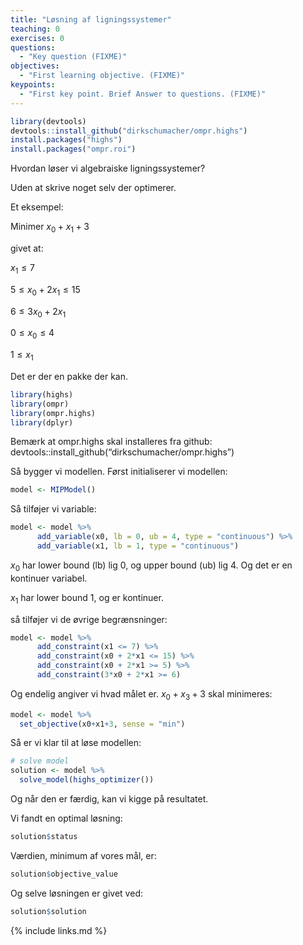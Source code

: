 ```yaml
---
title: "Løsning af ligningssystemer"
teaching: 0
exercises: 0
questions:
  - "Key question (FIXME)"
objectives:
  - "First learning objective. (FIXME)"
keypoints:
  - "First key point. Brief Answer to questions. (FIXME)"
---
```


```r
library(devtools)
devtools::install_github("dirkschumacher/ompr.highs")
install.packages("highs")
install.packages("ompr.roi")
```

Hvordan løser vi algebraiske ligningssystemer?

Uden at skrive noget selv der optimerer.

Et eksempel:

Minimer $x_0 + x_1 + 3$

givet at:

$x_1 \leq 7$

$5 \leq x_0 + 2x_1 \leq 15$

$6 \leq 3x_0 + 2x_1$

$0 \leq x_0 \leq 4$

$1 \leq x_1$

Det er der en pakke der kan. 




```r
library(highs)
library(ompr)
library(ompr.highs)
library(dplyr)
```

Bemærk at ompr.highs skal installeres fra github:
devtools::install_github("dirkschumacher/ompr.highs")

Så bygger vi modellen. Først initialiserer vi modellen:
```r
model <- MIPModel()
```

Så tilføjer vi variable:
```r
model <- model %>% 
      add_variable(x0, lb = 0, ub = 4, type = "continuous") %>%
      add_variable(x1, lb = 1, type = "continuous")
```

$x_0$ har lower bound (lb) lig 0, og upper bound (ub) lig 4. Og det er en 
kontinuer variabel.

$x_1$ har lower bound 1, og er kontinuer.

så tilføjer vi de øvrige begrænsninger:


```r
model <- model %>% 
      add_constraint(x1 <= 7) %>%
      add_constraint(x0 + 2*x1 <= 15) %>%
      add_constraint(x0 + 2*x1 >= 5) %>%
      add_constraint(3*x0 + 2*x1 >= 6)
```

Og endelig angiver vi hvad målet er. $x_0 + x_3 + 3$ skal minimeres:
```r
model <- model %>% 
  set_objective(x0+x1+3, sense = "min") 
```

Så er vi klar til at løse modellen:
  
```r
# solve model
solution <- model %>% 
  solve_model(highs_optimizer())
```

Og når den er færdig, kan vi kigge på resultatet.

Vi fandt en optimal løsning:
```r
solution$status
```

Værdien, minimum af vores mål, er:
```r
solution$objective_value
```

Og selve løsningen er givet ved:
```r
solution$solution
```

{% include links.md %}